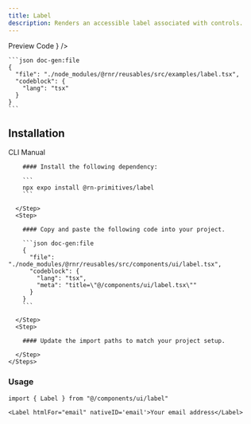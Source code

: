 ```yaml
---
title: Label
description: Renders an accessible label associated with controls.
---
```



<div className="h-5"/>

<SectionTabs defaultValue="preview">
  <SectionTabsList>
    <SectionTabsTrigger value="preview">Preview</SectionTabsTrigger>
    <SectionTabsTrigger value="code">Code</SectionTabsTrigger>
  </SectionTabsList>
  <SectionTabsContent value="preview">
    <PreviewCard
      copyContent={labelPreview}
      webPreview={<LabelPreview />}
    />
  </SectionTabsContent>
  <SectionTabsContent value="code">

    ```json doc-gen:file
    {
      "file": "./node_modules/@rnr/reusables/src/examples/label.tsx",
      "codeblock": {
        "lang": "tsx"
      }
    }
    ```
  </SectionTabsContent>
</SectionTabs>


## Installation

<SectionTabs defaultValue="cli">
  <SectionTabsList>
    <SectionTabsTrigger id="cli" value="cli">CLI</SectionTabsTrigger>
    <SectionTabsTrigger id="manual" value="manual">Manual</SectionTabsTrigger>
  </SectionTabsList>
  <SectionTabsContent value="cli">
    <CommandTabs args={["add", "label"]}/>
  </SectionTabsContent>
  <SectionTabsContent value="manual">
    <Steps>
      <Step>
 
        #### Install the following dependency:

        ```
        npx expo install @rn-primitives/label
        ```

      </Step>
      <Step>
 
        #### Copy and paste the following code into your project.

        ```json doc-gen:file
        {
          "file": "./node_modules/@rnr/reusables/src/components/ui/label.tsx",
          "codeblock": {
            "lang": "tsx",
            "meta": "title=\"@/components/ui/label.tsx\""
          }
        }
        ```
 
      </Step>
      <Step>

        #### Update the import paths to match your project setup.

      </Step>
    </Steps>
  </SectionTabsContent>
</SectionTabs>

### Usage

```tsx
import { Label } from "@/components/ui/label"
```

```tsx
<Label htmlFor="email" nativeID='email'>Your email address</Label>
```
